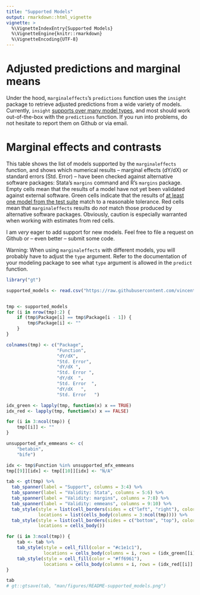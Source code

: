 ```yaml
---
title: "Supported Models"
output: rmarkdown::html_vignette
vignette: >
  %\VignetteIndexEntry{Supported Models}
  %\VignetteEngine{knitr::rmarkdown}
  %\VignetteEncoding{UTF-8}
---
```


# Adjusted predictions and marginal means

Under the hood, `marginaleffects`'s `predictions` function uses the `insight` package to retrieve adjusted predictions from a wide variety of models. Currently, `insight` [supports over many model types](https://easystats.github.io/insight/), and most should work out-of-the-box with the `predictions` function. If you run into problems, do not hesitate to report them on Github or via email.

# Marginal effects and contrasts

This table shows the list of models supported by the `marginaleffects` function, and shows which numerical results -- marginal effects (dY/dX) or standard errors (Std. Error) -- have been checked against alternative software packages: Stata's `margins` command and R's `margins` package. Empty cells mean that the results of a model have not yet been validated against external software. Green cells indicate that the results of [at least one model from the test suite](https://github.com/vincentarelbundock/marginaleffects/tree/main/tests/testthat) match to a reasonable tolerance. Red cells mean that `marginaleffects` results do *not* match those produced by alternative software packages. Obviously, caution is especially warranted when working with estimates from red cells.

I am *very* eager to add support for new models. Feel free to file a request on Github or -- even better -- submit some code.

Warning: When using `marginaleffects` with different models, you will probably have to adjust the `type` argument. Refer to the documentation of your modeling package to see what `type` argument is allowed in the `predict` function. 

```r
library("gt")

supported_models <- read.csv("https://raw.githubusercontent.com/vincentarelbundock/marginaleffects/main/data-raw/supported_models.csv", check.names = FALSE, encoding = "utf8")


tmp <- supported_models
for (i in nrow(tmp):2) {
    if (tmp$Package[i] == tmp$Package[i - 1]) {
        tmp$Package[i] <- ""
    }
}

colnames(tmp) <- c("Package",
                   "Function",
                   "dY/dX",
                   "Std. Error",
                   "dY/dX ",
                   "Std. Error ",
                   "dY/dX  ",
                   "Std. Error  ",
                   "dY/dX   ",
                   "Std. Error   ")

idx_green <- lapply(tmp, function(x) x == TRUE)
idx_red <- lapply(tmp, function(x) x == FALSE)

for (i in 3:ncol(tmp)) {
    tmp[[i]] <- ""
}

unsupported_mfx_emmeans <- c(
    "betabin",
    "bife")

idx <- tmp$Function %in% unsupported_mfx_emmeans
tmp[[9]][idx] <- tmp[[10]][idx] <- "N/A"

tab <- gt(tmp) %>%
  tab_spanner(label = "Support", columns = 3:4) %>%
  tab_spanner(label = "Validity: Stata", columns = 5:6) %>%
  tab_spanner(label = "Validity: margins", columns = 7:8) %>%
  tab_spanner(label = "Validity: emmeans", columns = 9:10) %>%
  tab_style(style = list(cell_borders(sides = c("left", "right"), color = "black", weight = px(1))),
            locations = list(cells_body(columns = 3:ncol(tmp)))) %>%
  tab_style(style = list(cell_borders(sides = c("bottom", "top"), color = "black", weight = px(1))),
            locations = cells_body())

for (i in 3:ncol(tmp)) {
    tab <- tab %>%
    tab_style(style = cell_fill(color = "#c1e1c1"), 
              locations = cells_body(columns = i, rows = (idx_green[[i]] == TRUE))) %>%
    tab_style(style = cell_fill(color = "#ff6961"), 
              locations = cells_body(columns = i, rows = (idx_red[[i]] == TRUE)))
}

tab
# gt::gtsave(tab, "man/figures/README-supported_models.png")
```
